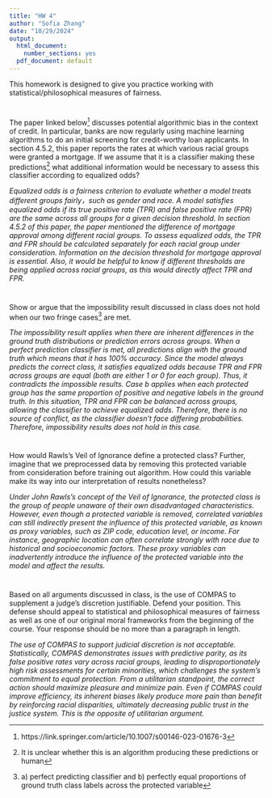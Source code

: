 ```yaml
---
title: "HW 4"
author: "Sofia Zhang"
date: "10/29/2024"
output:
  html_document:
    number_sections: yes
  pdf_document: default
---
```


This homework is designed to give you practice working with statistical/philosophical measures of fairness. 

#
The paper linked below^[https://link.springer.com/article/10.1007/s00146-023-01676-3] discusses potential algorithmic bias in the context of credit.  In particular, banks are now regularly using machine learning algorithms to do an initial screening for credit-worthy loan applicants.  In section 4.5.2, this paper reports the rates at which various racial groups were granted a mortgage.  If we assume that it is a classifier making these predictions^[It is unclear whether this is an algorithm producing these predictions or human] what additional information would be necessary to assess this classifier according to equalized odds?

*Equalized odds is a fairness criterion to evaluate whether a model treats different groups fairly，such as gender and race. A model satisfies equalized odds if its true positive rate (TPR) and false positive rate (FPR) are the same across all groups for a given decision threshold. In section 4.5.2 of this paper, the paper mentioned the difference of mortgage approval among different racial groups. To assess equalized odds, the TPR and FPR should be calculated separately for each racial group under consideration. Information on the decision threshold for mortgage approval is essential. Also, it would be helpful to know if different thresholds are being applied across racial groups, as this would directly affect TPR and FPR.*  

#
Show or argue that the impossibility result discussed in class does not hold when our two fringe cases^[a) perfect predicting classifier and b) perfectly equal proportions of ground truth class labels across the protected variable] are met.  

*The impossibility result applies when there are inherent differences in the ground truth distributions or prediction errors across groups. When a perfect prediction classifier is met, all predictions align with the ground truth which means that it has 100% accuracy. Since the model always predicts the correct class, it satisfies equalized odds because TPR and FPR across groups are equal (both are either 1 or 0 for each group). Thus, it contradicts the impossible results. Case b applies when each protected group has the same proportion of positive and negative labels in the ground truth. In this situation, TPR and FPR can be balanced across groups, allowing the classifier to achieve equalized odds. Therefore, there is no source of conflict, as the classifier doesn’t face differing probabilities. Therefore, impossibility results does not hold in this case.*

#

How would Rawls's Veil of Ignorance define a protected class?  Further, imagine that we preprocessed data by removing this protected variable from consideration before training out algorithm.  How could this variable make its way into our interpretation of results nonetheless?

*Under John Rawls's concept of the Veil of Ignorance, the protected class is the group of people unaware of their own disadvantaged characteristics. However, even though a protected variable is removed, correlated variables can still indirectly present the influence of this protected variable, as known as proxy variables, such as ZIP code, education level, or income. For instance, geographic location can often correlate strongly with race due to historical and socioeconomic factors. These proxy variables can inadvertently introduce the influence of the protected variable into the model and affect the results.*

#

Based on all arguments discussed in class, is the use of COMPAS to supplement a judge's discretion justifiable.  Defend your position.  This defense should appeal to statistical and philosophical measures of fairness as well as one of our original moral frameworks from the beginning of the course.  Your response should be no more than a paragraph in length. 

*The use of COMPAS to support judicial discretion is not acceptable. Statistically, COMPAS demonstrates issues with predictive parity, as its false positive rates vary across racial groups, leading to disproportionately high risk assessments for certain minorities, which challenges the system's commitment to equal protection. From a utilitarian standpoint, the correct action should maximize pleasure and minimize pain. Even if COMPAS could improve efficiency, its inherent biases likely produce more pain than benefit by reinforcing racial disparities, ultimately decreasing public trust in the justice system. This is the opposite of utilitarian argument.*

